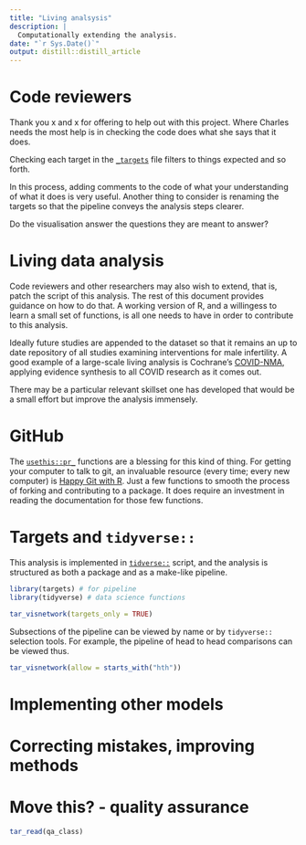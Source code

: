 ```yaml
---
title: "Living analsysis"
description: |
  Computationally extending the analysis. 
date: "`r Sys.Date()`"
output: distill::distill_article
---
```


# Code reviewers

Thank you x and x for offering to help out with this project. Where Charles needs the most help is in checking the code does what she says that it does. 

Checking each target in the [`_targets`](https://books.ropensci.org/targets/) file filters to things expected and so forth. 

In this process, adding comments to the code of what your understanding of what it does is very useful. Another thing to consider is renaming the targets so that the pipeline conveys the analysis steps clearer. 

Do the visualisation answer the questions they are meant to answer? 

# Living data analysis 

Code reviewers and other researchers may also wish to extend, that is, patch the script of this analysis. The rest of this document provides guidance on how to do that. A working version of R, and a willingess to learn a small set of functions, is all one needs to have in order to contribute to this analysis.  

Ideally future studies are appended to the dataset so that it remains an up to date repository of all studies examining interventions for male infertility. A good example of a large-scale living analysis is Cochrane's [COVID-NMA](https://covid-nma.com/), applying evidence synthesis to all COVID research as it comes out.

There may be a particular relevant skillset one has developed that would be a small effort but improve the analysis immensely. 

# GitHub

The [`usethis::pr_`](https://usethis.r-lib.org/articles/pr-functions.html) functions are a blessing for this kind of thing. For getting your computer to talk to git, an invaluable resource (every time; every new computer) is [Happy Git with R](https://happygitwithr.com/resources.html).  Just a few functions to smooth the process of forking and contributing to a package. It does require an investment in reading the documentation for those few functions.

# Targets and `tidyverse::`

This analysis is implemented in [`tidverse::`](https://r4ds.had.co.nz/) script, and the analysis is structured as both a package and as a make-like pipeline. 

```r
library(targets) # for pipeline
library(tidyverse) # data science functions

```

```r
tar_visnetwork(targets_only = TRUE)
```

Subsections of the pipeline can be viewed by name or by `tidyverse::` selection tools. For example, the pipeline of head to head comparisons can be viewed thus.

```r
tar_visnetwork(allow = starts_with("hth"))
```

# Implementing other models

# Correcting mistakes, improving methods

# 

# Move this? - quality assurance

```r
tar_read(qa_class)
```

